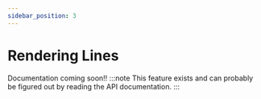 ```yaml
---
sidebar_position: 3
---
```


# Rendering Lines

Documentation coming soon!!
:::note
This feature exists and can probably be figured out by reading the API documentation.
:::
